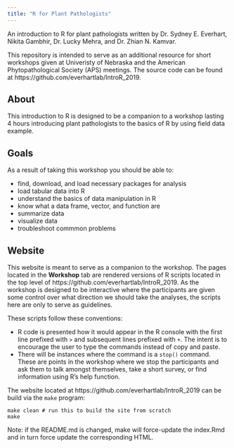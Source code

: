 ```yaml
---
title: "R for Plant Pathologists"
---
```



An introduction to R for plant pathologists written by Dr. Sydney E. Everhart, Nikita Gambhir, Dr. Lucky Mehra, and Dr. Zhian N. Kamvar.

This repository is intended to serve as an additional resource for short 
workshops given at Univeristy of Nebraska and the American Phytopathological Society (APS) meetings. The source code can be found at https://github.com/everhartlab/IntroR_2019.

## About 

This introduction to R is designed to be a companion to a workshop lasting 4 
hours introducing plant pathologists to the basics of R by using field data example. 

## Goals

As a result of taking this workshop you should be able to:

 - find, download, and load necessary packages for analysis
 - load tabular data into R
 - understand the basics of data manipulation in R
 - know what a data frame, vector, and function are
 - summarize data
 - visualize data
 - troubleshoot commmon problems


## Website

This website is meant to serve as a companion to the workshop. The pages located
in the **Workshop** tab are rendered versions of R scripts located in the top 
level of https://github.com/everhartlab/IntroR_2019. As the workshop is designed to
be interactive where the participants are given some control over what direction
we should take the analyses, the scripts here are only to serve as guidelines.

These scripts follow these conventions:

 - R code is presented how it would appear in the R console with the first line
   prefixed with `>` and subsequent lines prefixed with `+`. The intent is to
   encourage the user to type the commands instead of copy and paste.
 - There will be instances where the command is a `stop()` command. These are
   points in the workshop where we stop the participants and ask them to talk 
   amongst themselves, take a short survey, or find information using R's help
   function.



The website located at https://github.com/everhartlab/IntroR_2019 can be build via the
`make` program:

```make
make clean # run this to build the site from scratch
make
```

Note: if the README.md is changed, make will force-update the index.Rmd and in
turn force update the corresponding HTML.
